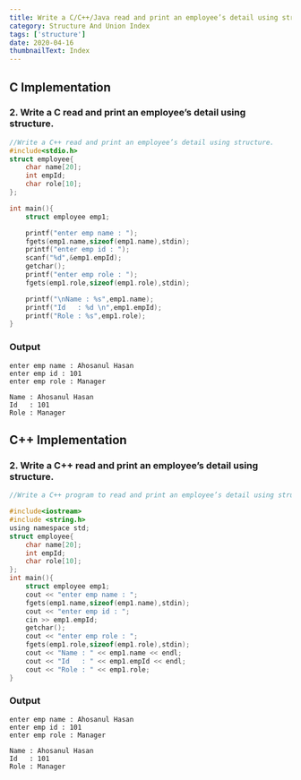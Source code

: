 ```yaml
---
title: Write a C/C++/Java read and print an employee’s detail using structure.
category: Structure And Union Index
tags: ['structure']
date: 2020-04-16
thumbnailText: Index
---
```


## C Implementation
### 2. Write a C read and print an employee’s detail using structure.
```c
//Write a C++ read and print an employee’s detail using structure.
#include<stdio.h>
struct employee{
    char name[20];
    int empId;
    char role[10];
};

int main(){
    struct employee emp1;

    printf("enter emp name : ");
    fgets(emp1.name,sizeof(emp1.name),stdin);
    printf("enter emp id : ");
    scanf("%d",&emp1.empId);
    getchar();
    printf("enter emp role : ");
    fgets(emp1.role,sizeof(emp1.role),stdin);

    printf("\nName : %s",emp1.name);
    printf("Id   : %d \n",emp1.empId);
    printf("Role : %s",emp1.role);
}
```
### Output
```
enter emp name : Ahosanul Hasan
enter emp id : 101
enter emp role : Manager

Name : Ahosanul Hasan
Id   : 101
Role : Manager
```

## C++ Implementation
### 2. Write a C++ read and print an employee’s detail using structure.
```c
//Write a C++ program to read and print an employee’s detail using structure.

#include<iostream>
#include <string.h>
using namespace std;
struct employee{
    char name[20];
    int empId;
    char role[10];
};
int main(){
    struct employee emp1;
    cout << "enter emp name : ";
    fgets(emp1.name,sizeof(emp1.name),stdin);
    cout << "enter emp id : ";
    cin >> emp1.empId;
    getchar();
    cout << "enter emp role : ";
    fgets(emp1.role,sizeof(emp1.role),stdin);
    cout << "Name : " << emp1.name << endl;
    cout << "Id   : " << emp1.empId << endl;
    cout << "Role : " << emp1.role;
}
```
### Output
```
enter emp name : Ahosanul Hasan
enter emp id : 101
enter emp role : Manager

Name : Ahosanul Hasan
Id   : 101
Role : Manager
```
